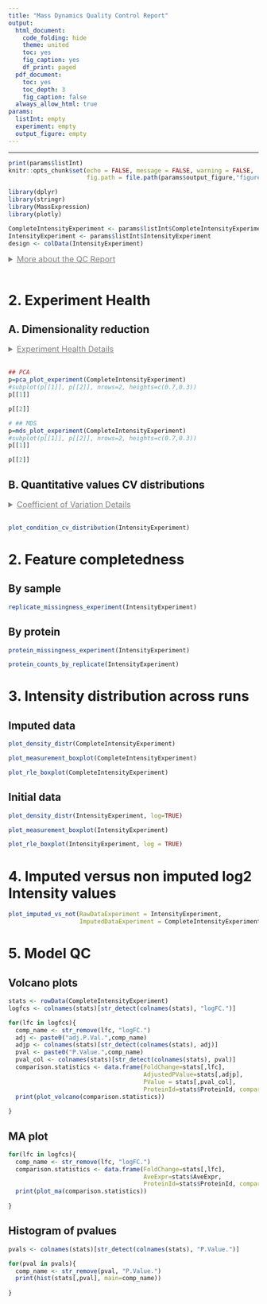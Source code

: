 ```yaml
---
title: "Mass Dynamics Quality Control Report"
output:
  html_document:
    code_folding: hide
    theme: united
    toc: yes
    fig_caption: yes
    df_print: paged
  pdf_document:
    toc: yes
    toc_depth: 3
    fig_caption: false
  always_allow_html: true
params:
  listInt: empty
  experiment: empty
  output_figure: empty
---
```



<style type="text/css">

summary {
  text-decoration: underline;
  font-size: 16px;
  color: grey;
  cursor: pointer;
  margin-bottom: 16px;
}

summary, summary:active {
  border: none;
}

details span {
  margin-top: 8px;
  display: block;
}

#header .btn-group {
  display: none;
}

.main-container {
  max-width: 1400px !important;
}
</style>

--- 

```r
print(params$listInt)
knitr::opts_chunk$set(echo = FALSE, message = FALSE, warning = FALSE, 
                      fig.path = file.path(params$output_figure,"figures/"))
```

```r
library(dplyr)
library(stringr)
library(MassExpression)
library(plotly)

CompleteIntensityExperiment <- params$listInt$CompleteIntensityExperiment
IntensityExperiment <- params$listInt$IntensityExperiment
design <- colData(IntensityExperiment)
```


<details>
  <summary>More about the QC Report</summary>
  <span>
    <p>
      This QC Report is designed to help Scientists quickly assess the several aspect of experiment quality, There are 4 categories in the QC report:
    </p>
    <ul>
      <li>Experiment Health</li>
      <li>Feature Completeness</li>
      <li>Sample Preparation</li>
      <li>Experiment Health</li>
      <li>Normalisation and Imputation</li>
    </ul>
  </span>
</details> 


# 2. Experiment Health

## A. Dimensionality reduction {.tabset .tabset-fade .tabset-pills}

<details>
  <summary>Experiment Health Details</summary>
  <span>
    <p>The multi-dimensional scaling (MDS) plot is used to visualise differences between replicates that are induced by their intensity profiles. MDS transform high-dimensional data, like thousands of measured proteins or peptides intensities, into a reduced set of dimensions which capture the largest variability between the replicates in the experiment. The first two dimensions explain the greatest variability between the replicates and they are a useful visual tool to confirm known clustering of the replicates or identify potential problems in the data. The axes in the MDS plot represent the 'leading log-fold-changes', which are the root-mean-square average of the log-fold-changes for the features that are most different between pairs of samples. </p>
    <p>For a healthy experiment we expect:</p>
    <ul>
      <li>Technical Replicates to cluster tightly together.</li>
      <li>Biological Replicates to cluster more than non replicates.</li>
      <li>Clustering of the condition of interest should be visible</li>
    </ul>
    <p> If unexpected clusters occur or replicates don't cluster together it can be due to extra variability introduced by factors such as technical processing, other biological differences, sample swaps etc... The interpretation and trust in the the differential expression results should take these consideration into a account.</p>
    <p>A scree plot shows the amount of variance explained by each dimension extracted by PCA. A high degree of variance in the first few dimensions may suggest large differences between your samples.</p>
  </span>
</details> 

```r
## PCA
p=pca_plot_experiment(CompleteIntensityExperiment)
#subplot(p[[1]], p[[2]], nrows=2, heights=c(0.7,0.3))
p[[1]]
```

```r
p[[2]]
```

```r
# ## MDS
p=mds_plot_experiment(CompleteIntensityExperiment)
#subplot(p[[1]], p[[2]], nrows=2, heights=c(0.7,0.3))
p[[1]]
```

```r
p[[2]]
```

## B. Quantitative values CV distributions {.tabset .tabset-fade .tabset-pills}

<details>
  <summary>Coefficient of Variation Details</summary>
  <span>
    <p>The Coefficient of Variation (CV) or Relative Standard Deviation, is calculated by the ratio of the standard deviation to the mean. It is used to measure the precision of a measure, in this case protein/peptide intensity. The plot below shows the distribution of the CVs by experimental conditions where each CV is calculated by protein and by experimental condition. The CV is displayed as %CV, which is the percentage of the mean represented by the standard deviation.  
   <p>For a healthy experiment we expect:</p>
    <ul>
      <li>The distribution of the CVs by conditions to be mostly overlapping, e.g. similar mode</li>
    </ul>
    </p>
  </span>
</details> 

```r
plot_condition_cv_distribution(IntensityExperiment)
```

# 2. Feature completedness {.tabset .tabset-fade .tabset-pills}

## By sample

```r
replicate_missingness_experiment(IntensityExperiment)
```


## By protein

```r
protein_missingness_experiment(IntensityExperiment)
```

```r
protein_counts_by_replicate(IntensityExperiment)
```


# 3. Intensity distribution across runs {.tabset .tabset-fade .tabset-pills}

## Imputed data

```r
plot_density_distr(CompleteIntensityExperiment)
```


```r
plot_measurement_boxplot(CompleteIntensityExperiment)
```


```r
plot_rle_boxplot(CompleteIntensityExperiment)
```


## Initial data

```r
plot_density_distr(IntensityExperiment, log=TRUE)
```

```r
plot_measurement_boxplot(IntensityExperiment)
```


```r
plot_rle_boxplot(IntensityExperiment, log = TRUE)
```




# 4. Imputed versus non imputed log2 Intensity values

```r
plot_imputed_vs_not(RawDataExperiment = IntensityExperiment,
                    ImputedDataExperiment = CompleteIntensityExperiment)
```

# 5. Model QC

## Volcano plots

```r
stats <- rowData(CompleteIntensityExperiment)
logfcs <- colnames(stats)[str_detect(colnames(stats), "logFC.")]

for(lfc in logfcs){
  comp_name <- str_remove(lfc, "logFC.")
  adj <- paste0("adj.P.Val.",comp_name)
  adjp <- colnames(stats)[str_detect(colnames(stats), adj)]
  pval <- paste0("P.Value.",comp_name)
  pval_col <- colnames(stats)[str_detect(colnames(stats), pval)]
  comparison.statistics <- data.frame(FoldChange=stats[,lfc],
                                      AdjustedPValue=stats[,adjp], 
                                      PValue = stats[,pval_col],
                                      ProteinId=stats$ProteinId, comparison=comp_name)
  print(plot_volcano(comparison.statistics))
  
}
```


## MA plot

```r
for(lfc in logfcs){
  comp_name <- str_remove(lfc, "logFC.")
  comparison.statistics <- data.frame(FoldChange=stats[,lfc],
                                      AveExpr=stats$AveExpr, 
                                      ProteinId=stats$ProteinId, comparison=comp_name)
  print(plot_ma(comparison.statistics))
  
}
```



## Histogram of pvalues

```r
pvals <- colnames(stats)[str_detect(colnames(stats), "P.Value.")]

for(pval in pvals){
  comp_name <- str_remove(pval, "P.Value.")
  print(hist(stats[,pval], main=comp_name))
  
}
```





